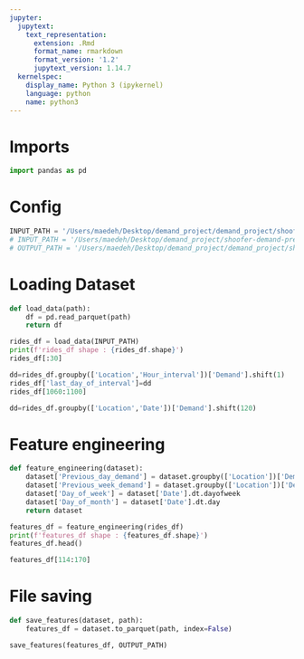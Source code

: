 ```yaml
---
jupyter:
  jupytext:
    text_representation:
      extension: .Rmd
      format_name: rmarkdown
      format_version: '1.2'
      jupytext_version: 1.14.7
  kernelspec:
    display_name: Python 3 (ipykernel)
    language: python
    name: python3
---
```


# Imports

```python
import pandas as pd
```

# Config

```python
INPUT_PATH = '/Users/maedeh/Desktop/demand_project/demand_project/shoofer-demand-prediction/data/labels_phase2.parquet'
# INPUT_PATH = '/Users/maedeh/Desktop/demand_project/shoofer-demand-prediction/data/labels.parquet'
# OUTPUT_PATH = '/Users/maedeh/Desktop/demand_project/demand_project/shoofer-demand-prediction/data/features_df_phase2.parquet'
```

# Loading Dataset

```python
def load_data(path):
    df = pd.read_parquet(path) 
    return df
```

```python
rides_df = load_data(INPUT_PATH)
print(f'rides_df shape : {rides_df.shape}')
rides_df[:30]
```

```python
dd=rides_df.groupby(['Location','Hour_interval'])['Demand'].shift(1)
rides_df['last_day_of_interval']=dd
rides_df[1060:1100]
```

```python
dd=rides_df.groupby(['Location','Date'])['Demand'].shift(120)
```

# Feature engineering

```python
def feature_engineering(dataset):
    dataset['Previous_day_demand'] = dataset.groupby(['Location'])['Demand'].shift(1)
    dataset['Previous_week_demand'] = dataset.groupby(['Location'])['Demand'].shift(7)
    dataset['Day_of_week'] = dataset['Date'].dt.dayofweek   
    dataset['Day_of_month'] = dataset['Date'].dt.day
    return dataset
```

```python
features_df = feature_engineering(rides_df)
print(f'features_df shape : {features_df.shape}')
features_df.head()
```

```python
features_df[114:170]
```

# File saving

```python
def save_features(dataset, path):
    features_df = dataset.to_parquet(path, index=False)
```

```python
save_features(features_df, OUTPUT_PATH)
```
